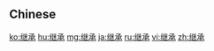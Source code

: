 {{also|繼承}}
==Chinese==
{{zh-see|繼承}}

[[ko:继承]]
[[hu:继承]]
[[mg:继承]]
[[ja:继承]]
[[ru:继承]]
[[vi:继承]]
[[zh:继承]]